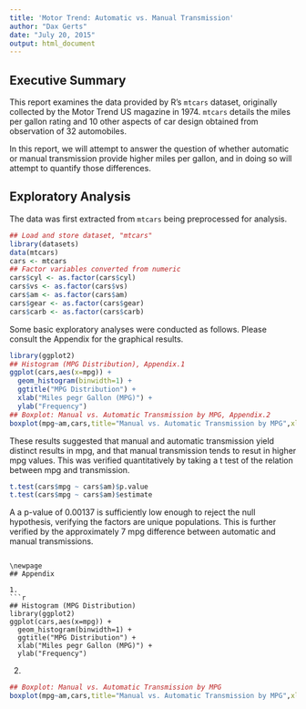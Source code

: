 ```yaml
---
title: 'Motor Trend: Automatic vs. Manual Transmission'
author: "Dax Gerts"
date: "July 20, 2015"
output: html_document
---
```


## Executive Summary

This report examines the data provided by R's `mtcars` dataset, originally collected by the Motor Trend US magazine in 1974. `mtcars` details the miles per gallon rating and 10 other aspects of car design obtained from observation of 32 automobiles.

In this report, we will attempt to answer the question of whether automatic or manual transmission provide higher miles per gallon, and in doing so will attempt to quantify those differences.


## Exploratory Analysis

The data was first extracted from `mtcars` being preprocessed for analysis. 

```r
## Load and store dataset, "mtcars"
library(datasets)
data(mtcars)
cars <- mtcars
## Factor variables converted from numeric
cars$cyl <- as.factor(cars$cyl)
cars$vs <- as.factor(cars$vs)
cars$am <- as.factor(cars$am)
cars$gear <- as.factor(cars$gear)
cars$carb <- as.factor(cars$carb)
```

Some basic exploratory analyses were conducted as follows. Please consult the Appendix for the graphical results.

```r
library(ggplot2)
## Histogram (MPG Distribution), Appendix.1
ggplot(cars,aes(x=mpg)) +
  geom_histogram(binwidth=1) +
  ggtitle("MPG Distribution") +
  xlab("Miles pegr Gallon (MPG)") +
  ylab("Frequency")
## Boxplot: Manual vs. Automatic Transmission by MPG, Appendix.2
boxplot(mpg~am,cars,title="Manual vs. Automatic Transmission by MPG",xlab="Transmission",ylab="MPG",names=c("Automatic","Manual"))
```

These results suggested that manual and automatic transmission yield distinct results in mpg, and that manual transmission tends to resut in higher mpg values. This was verified quantitatively by taking a t test of the relation between mpg and transmission.

```r
t.test(cars$mpg ~ cars$am)$p.value
t.test(cars$mpg ~ cars$am)$estimate
```
A a p-value of 0.00137 is sufficiently low enough to reject the null hypothesis, verifying the factors are unique populations. This is further verified by the approximately 7 mpg difference between automatic and manual transmissions.




```

\newpage
## Appendix

1.
```r
## Histogram (MPG Distribution)
library(ggplot2)
ggplot(cars,aes(x=mpg)) +
  geom_histogram(binwidth=1) +
  ggtitle("MPG Distribution") +
  xlab("Miles pegr Gallon (MPG)") +
  ylab("Frequency")
```

2. 
```r
## Boxplot: Manual vs. Automatic Transmission by MPG
boxplot(mpg~am,cars,title="Manual vs. Automatic Transmission by MPG",xlab="Transmission",ylab="MPG",names=c("Automatic","Manual"))
```


